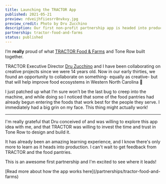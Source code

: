 ```yaml
---
title: Launching the TRACTOR App
published: 2021-05-21
preview: rdveijhfiiesrr8nvkvy.jpg
preview_credit: Photo by Dru Zucchino
description: Our first non-profit partnership app is headed into production
partnership: tractor-food-and-farms
status: published
---
```


I’m **really** proud of what [TRACTOR Food & Farms](/partnerships/tractor-food-and-farms) and Tone Row built together.

TRACTOR Executive Director [Dru Zucchino](https://tractorfoodandfarms.com/about-us/staff/) and I have been collaborating on creative projects since we were 14 years old. Now in our early thirties, we found an opportunity to collaborate on something- equally as creative- but that will help improve food ecosystems in Western North Carolina 🤯

I just patched up what I’m sure won’t be the last bug to creep into the machine, and while doing so I noticed that some of the food pantries had already begun entering the foods that work best for the people they serve. I immediately had a big grin on my face. This thing might actually work!

---

I'm really grateful that Dru conceived of and was willing to explore this app idea with me, and that TRACTOR was willing to invest the time and trust in Tone Row to design and build it.

It has already been an amazing learning experience, and I know there's only more to learn as it heads into production. I can't wait to get feedback from TRACTOR and the food pantries.

This is an awesome first partnership and I'm excited to see where it leads!

<div style={{ textAlign: "center" }}>
  [Read more about how the app works here](/partnerships/tractor-food-and-farms)
</div>
